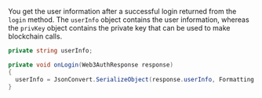 You get the user information after a successful login returned from the `login` method. The `userInfo` object contains the user information, whereas
the `privKey` object contains the private key that can be used to make blockchain calls.

```cs
private string userInfo;

private void onLogin(Web3AuthResponse response)
{
  userInfo = JsonConvert.SerializeObject(response.userInfo, Formatting.Indented);
}
```
